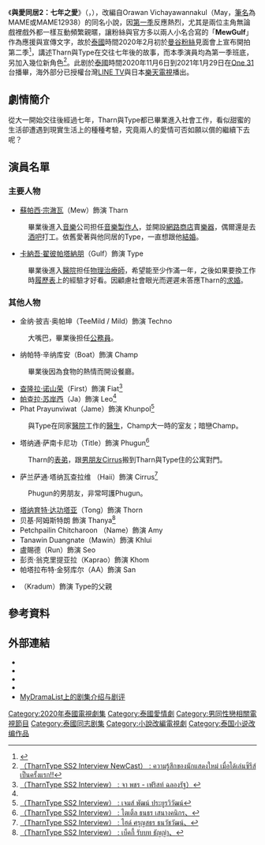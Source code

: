 {{Refimprove|time=2021-12-26}}
{{电视节目信息框
| show_name     = 與愛同居2：七年之愛
| original_name = {{lang|th|TharnType Story ภาคพิเศษ..อาถรรพ์ 7 ปี}}
| image         = [[檔案:TharnType_The_Series_7_Years_of_Love.jpg|250px]]
| caption       = 
| show_name_2   = 
| genre         = [[愛情喜劇|愛情喜劇]]、[[同性戀|同性戀]]
| format        = 
| based_on      = Orawan Vichayawannakul（May，[[筆名|筆名]]為MAME或MAME12938）<br/>《與愛同居：七年之愛》
| creator       = 
| developer     = 
| writer        = Orawan Vichayawannakul（May，[[筆名|筆名]]為MAME或MAME12938）
| director      = Passawut Sukbua
| starring      = [[蘇帕西·宗澈瓦|蘇帕西·宗澈瓦]]（Mew）<br/>[[卡納吾·翟彼帕塔納朋|卡納吾·翟彼帕塔納朋]]（Gulf）
| theme_music_composer = 
| opentheme     =Beside you ข้างเธอ（Off Chainon）<ref>[https://www.youtube.com/watch?v=UnVQXgadVh4 （Official Audio） ข้างเธอ (Beside you) OST.TharnType the Series SS2 - OFF CHAINON]</ref>
| endtheme      =
| composer      = 
| country       = {{THA}}
| location      = {{THA}}
| language      = [[泰語|泰語]]
| num_episodes  = 12集+1特別篇：<br/>《特別篇：Type－Tharn結婚日記》<ref>{{Cite web|url=https://www.linetv.tw/drama/11772/eps/13|title=LINE TV上的《與愛同居2：七年之愛：特別篇：Type－Tharn結婚日記》|accessdate=2021-02-21|work=linetv.tw}}</ref>
| runtime       = 48 - 74 分鐘
| company       = Me Mind Y
| producer      = 
| channel       = [[One_31|One 31]]<br/>[[LINE_TV|LINE TV]]（跟播）
| first_run     = {{THA}}
| first_aired   = {{Start date|2020|11|6}}
| last_aired    = {{End date|2021|1|29}}
| related       = 《[[不期而愛|不期而愛]]》<br>《[[倾心相印|倾心相印]]》
| preceded_by   = 《[[與愛同居|與愛同居]]》
| followed_by   = 
| website       = https://www.linetv.tw/drama/11772 LINE TV
| production_website = 
}}
《'''與愛同居2：七年之愛'''》（{{lang-th|ภาคพิเศษ..อาถรรพ์ 7 ปี}}，{{lang-en|TharnType The Series: 7 Years of Love}}），改編自Orawan Vichayawannakul（May，[[筆名|筆名]]為MAME或MAME12938）的同名小說，因[[與愛同居|第一季]]反應熱烈，尤其是兩位主角無論戲裡戲外都一樣互動頻繁親暱，讓粉絲與官方多以兩人小名合寫的「'''MewGulf'''」作為應援與宣傳文字，故於[[泰國|泰國]]時間2020年2月初於[[曼谷|曼谷]][[追星族|粉絲]]見面會上宣布開拍第二季<ref>{{cite web |title=TharnType The Series ประกาศมีซีซั่น 2 |url=https://today.line.me/th/v2/article/TharnType+The+Series+%E0%B8%9B%E0%B8%A3%E0%B8%B0%E0%B8%81%E0%B8%B2%E0%B8%A8%E0%B8%A1%E0%B8%B5%E0%B8%8B%E0%B8%B5%E0%B8%8B%E0%B8%B1%E0%B9%88%E0%B8%99+2-E0yBEQ |website=today.line.me |publisher=[[LINE|LINE]] |accessdate=2021-02-19|language=th}}</ref>，講述Tharn與Type在交往七年後的故事，而本季演員均為第一季班底，另加入幾位新角色<ref>[https://www.youtube.com/watch?v=oN9HYnas47k （TharnType SS2 Interview NewCast）  : ความรู้สึกของนักแสดงใหม่ เมื่อได้เล่นซีรีส์เป็นครั้งแรก!!]</ref>。此剧於[[泰國|泰國]]時間2020年11月6日到2021年1月29日在[[One_31|One 31]]台播畢，海外部分已授權台灣[[LINE_TV|LINE TV]]與日本[[樂天電視|樂天電視]]播出。

==劇情簡介==
從大一開始交往後經過七年，Tharn與Type都已畢業進入社會工作，看似甜蜜的生活卻遭遇到現實生活上的種種考驗，究竟兩人的愛情可否如願以償的繼續下去呢？

==演員名單==
{{small|註：括號內的演員姓名為小名。}}
===主要人物===
*[[蘇帕西·宗澈瓦|蘇帕西·宗澈瓦]]（Mew）飾演 Tharn{{small|（正式姓名為Thara Kirigun）}}
:畢業後進入[[音樂|音樂]]公司担任[[音樂製作人|音樂製作人]]，並開設[[網路商店|網路商店]]賣[[樂器|樂器]]，偶爾還是去[[酒吧|酒吧]]打工。依舊愛著與他同居的Type，一直想跟他[[結婚|結婚]]。
*[[卡納吾·翟彼帕塔納朋|卡納吾·翟彼帕塔納朋]]（Gulf）飾演 Type{{small|（正式姓名為Thiwat Phawattakun）}}
:畢業後進入[[醫院|醫院]]担任[[物理治療師|物理治療師]]，希望能至少作滿一年，之後如果要換工作時[[履歷表|履歷表]]上的經驗才好看。因顧慮社會眼光而遲遲未答應Tharn的[[求婚|求婚]]。

===其他人物===
*金纳·披吉·奥帕坤（TeeMild / Mild）飾演 Techno
:大嘴巴，畢業後担任[[公務員|公務員]]。
*纳帕特·辛纳库安（Boat）飾演 Champ
:畢業後因為食物的熱情而開设餐廳。
*[[查隆拉·诺山荣|查隆拉·诺山荣]]（First）飾演 Fiat<ref name="LeoFiat">[https://www.youtube.com/watch?v=bFbLvicULpc （TharnType SS2 Interview）  : จา พชร - เฟริสท์ ฉลองรัฐ）]</ref>
*[[帕查拉·苏岸西|帕查拉·苏岸西]]（Ja）飾演 Leo<ref name="LeoFiat" />
*Phat Prayunviwat（Jame）飾演 Khunpol<ref>[https://www.youtube.com/watch?v=WNGOZVbrFuQ （TharnType SS2 Interview）  : เจมส์ พัฒน์ ประยูรวิวัฒน์]</ref>
:與Type在同家[[醫院|醫院]]工作的[[醫生|醫生]]，Champ大一時的室友；暗戀Champ。
*塔纳通·萨南卡尼功（Title）飾演 Phugun<ref>[https://www.youtube.com/watch?v=VkBHFf__Gaw （TharnType SS2 Interview）  : ไตเติ้ล ธนธร เสนางคนิกร、]</ref>
:Tharn的[[表弟|表弟]]，跟[[男朋友|男朋友]]Cirrus搬到Tharn與Type住的公寓對門。
*萨兰萨通·塔纳瓦查拉维 （Haii）飾演 Cirrus<ref>[https://www.youtube.com/watch?v=Ff32EsQyoGU （TharnType SS2 Interview）  : ไฮด์ ศรุญสธร ธนวัชวัฒน์、]</ref>
:Phugun的男朋友，非常呵護Phugun。
*[[塔纳育特·达功塔亚|塔纳育特·达功塔亚]]（Tong）飾演 Thorn
*贝基·阿姆斯特朗 飾演 Thanya<ref>[https://www.youtube.com/watch?v=tSGFvIQGidA （TharnType SS2 Interview） : เบ็คกี้ รับบท ธัญญ่า、]</ref>
*Petchpailin Chitcharoon （Name）飾演 Amy
*Tanawin Duangnate（Mawin）飾演 Khlui
*盧賜德（Run）飾演 Seo
*彭贡·翁克里提亚拉（Kaprao）飾演 Khom
*帕塔拉布特·金努库尔（AA）飾演 San
*{{link-en|坦纳永·王特拉库|Thanayong Wongtrakul}}（Kradum）飾演 Type的父親

==參考資料==
{{reflist}}

==外部連結==
*{{youtube|c=TharnTypeTheSeries}}
*{{facebook|TharnTypeOfficial}}
*{{twitter|tharntype_s}}
*{{instagram|tharntypeofficial}}
*[https://mydramalist.com/56199-tharntype-2 MyDramaList上的剧集介绍与剧评]

[[Category:2020年泰國電視劇集|Category:2020年泰國電視劇集]]
[[Category:泰國愛情劇|Category:泰國愛情劇]]
[[Category:男同性戀相關電視節目|Category:男同性戀相關電視節目]]
[[Category:泰國同志剧集|Category:泰國同志剧集]]
[[Category:小說改編電視劇|Category:小說改編電視劇]]
[[Category:泰国小说改编作品|Category:泰国小说改编作品]]